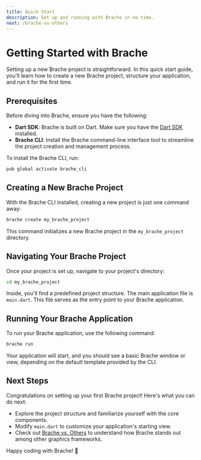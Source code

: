 ```yaml
---
title: Quick Start
description: Get up and running with Brache in no time.
next: /brache-vs-others
---
```


# Getting Started with Brache

Setting up a new Brache project is straightforward. In this quick start guide, you'll learn how to create a new Brache project, structure your application, and run it for the first time.

## Prerequisites

Before diving into Brache, ensure you have the following:

- **Dart SDK**: Brache is built on Dart. Make sure you have the [Dart SDK](https://dart.dev/get-dart) installed.
- **Brache CLI**: Install the Brache command-line interface tool to streamline the project creation and management process.

To install the Brache CLI, run:

```bash
pub global activate brache_cli
```

## Creating a New Brache Project

With the Brache CLI installed, creating a new project is just one command away:

```bash
brache create my_brache_project
```

This command initializes a new Brache project in the `my_brache_project` directory.

## Navigating Your Brache Project

Once your project is set up, navigate to your project's directory:

```bash
cd my_brache_project
```

Inside, you'll find a predefined project structure. The main application file is `main.dart`. This file serves as the entry point to your Brache application.

## Running Your Brache Application

To run your Brache application, use the following command:

```bash
brache run
```

Your application will start, and you should see a basic Brache window or view, depending on the default template provided by the CLI.

## Next Steps

Congratulations on setting up your first Brache project! Here's what you can do next:

- Explore the project structure and familiarize yourself with the core components.
- Modify `main.dart` to customize your application's starting view.
- Check out [Brache vs. Others](/brache-vs-others) to understand how Brache stands out among other graphics frameworks.

Happy coding with Brache! 🚀

